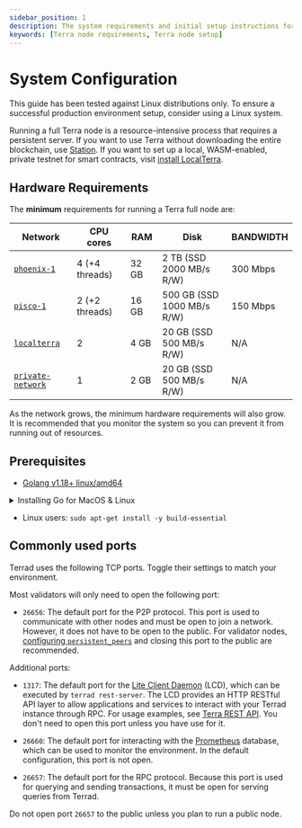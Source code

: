 ```yaml
---
sidebar_position: 1
description: The system requirements and initial setup instructions for a full Terra node. 
keywords: [Terra node requirements, Terra node setup]
---
```



# System Configuration

<Admonition type="caution" icon="☢️" title="Recommended operating systems">

This guide has been tested against Linux distributions only. To ensure a successful production environment setup, consider using a Linux system.

</Admonition>

Running a full Terra node is a resource-intensive process that requires a persistent server. If you want to use Terra without downloading the entire blockchain, use [Station](https://station.terra.money/). If you want to set up a local, WASM-enabled, private testnet for smart contracts, visit [install LocalTerra](../../develop/localterra/README.mdx).

## Hardware Requirements

The **minimum** requirements for running a Terra full node are:

| Network                                                                | CPU cores      | RAM   | Disk                       | BANDWIDTH |
| ---------------------------------------------------------------------- | -------------- | ----- | -------------------------- | --------- |
| [`phoenix-1`](join-a-network.mdx#join-a-public-network)                | 4 (+4 threads) | 32 GB | 2 TB (SSD 2000 MB/s R/W)   | 300 Mbps  |
| [`pisco-1`](join-a-network.mdx#join-a-public-network)                  | 2 (+2 threads) | 16 GB | 500 GB (SSD 1000 MB/s R/W) | 150 Mbps  |
| [`localterra`](https://github.com/terra-money/LocalTerra)              | 2              | 4 GB  | 20 GB (SSD 500 MB/s R/W)   | N/A       |
| [`private-network`](join-a-network.mdx#set-up-a-local-private-network) | 1              | 2 GB  | 20 GB (SSD 500 MB/s R/W)   | N/A       |

<Admonition type="caution" icon="☢️" title="Storage requirements">

As the network grows, the minimum hardware requirements will also grow. It is recommended that you monitor the system so you can prevent it from running out of resources.

</Admonition>

## Prerequisites

- [Golang v1.18+ linux/amd64](https://go.dev/dl/)

<details> 
<summary> Installing Go for MacOS & Linux </summary>
<p>

Go releases can be found here: [ https://go.dev/dl/ ](https://go.dev/dl/)

In your browser, you can right-click the correct release (V1.18) and then click on `Copy Link Address`.

```bash
# 1. Download the archive

wget https://go.dev/dl/go1.18.2.linux-amd64.tar.gz

# Optional: remove previous /go files:

sudo rm -rf /usr/local/go

# 2. Unpack:

sudo tar -C /usr/local -xzf go1.18.2.linux-amd64.tar.gz

# 3. Add the path to the go-binary to your system path:
# (for this to persist, add this line to your ~/.profile or ~/.bashrc or  ~/.zshrc)

export PATH=$PATH:/usr/local/go/bin

# 4. Verify your installation:

go version

# go version go1.18.2 linux/amd64

```

</p>
</details>

- Linux users: `sudo apt-get install -y build-essential`

## Commonly used ports

Terrad uses the following TCP ports. Toggle their settings to match your environment.

Most validators will only need to open the following port:

- `26656`: The default port for the P2P protocol. This port is used to communicate with other nodes and must be open to join a network. However, it does not have to be open to the public. For validator nodes, [configuring `persistent_peers`](updates-and-additional.mdx#additional-settings) and closing this port to the public are recommended.

Additional ports:

- `1317`: The default port for the [Lite Client Daemon](../../develop/guides/start-lcd.mdx) (LCD), which can be executed by `terrad rest-server`. The LCD provides an HTTP RESTful API layer to allow applications and services to interact with your Terrad instance through RPC. For usage examples, see [Terra REST API](https://phoenix-lcd.terra.dev/swagger/). You don't need to open this port unless you have use for it.

- `26660`: The default port for interacting with the [Prometheus](https://prometheus.io) database, which can be used to monitor the environment. In the default configuration, this port is not open.

- `26657`: The default port for the RPC protocol. Because this port is used for querying and sending transactions, it must be open for serving queries from Terrad.

<Admonition type="caution" icon="☢️">

Do not open port `26657` to the public unless you plan to run a public node.

</Admonition>
